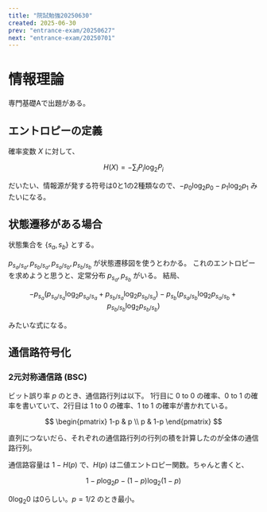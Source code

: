 ```yaml
---
title: "院試勉強20250630"
created: 2025-06-30
prev: "entrance-exam/20250627"
next: "entrance-exam/20250701"
---
```


# 情報理論

専門基礎Aで出題がある。

## エントロピーの定義

確率変数 $X$ に対して、

$$
H(X) = -\sum_{i}P_i \log_{2}{P_i}
$$

だいたい、情報源が発する符号は0と1の2種類なので、$-p_0\log_{2}{p_0}-p_1\log_{2}{p_1}$ みたいになる。

## 状態遷移がある場合

状態集合を $\{s_a, s_b\}$ とする。

$p_{s_a/s_a}, p_{s_b/s_a}, p_{s_a/s_b}, p_{s_b/s_b}$ が状態遷移図を使うとわかる。
これのエントロピーを求めようと思うと、定常分布 $p_{s_a}, p_{s_b}$ がいる。
結局、

$$
-p_{s_a}(p_{s_a/s_a}\log_2 p_{s_a/s_a} + p_{s_b/s_a}\log_2 p_{s_b/s_a}) - p_{s_b}(p_{s_a/s_b}\log_2 p_{s_a/s_b}+p_{s_b/s_b}\log_2 p_{s_b/s_b})
$$

みたいな式になる。

## 通信路符号化

### 2元対称通信路 (BSC)

ビット誤り率 $p$ のとき、通信路行列は以下。
1行目に 0 to 0 の確率、0 to 1 の確率を書いていて、2行目は 1 to 0 の確率、1 to 1 の確率が書かれている。

$$
\begin{pmatrix}
  1-p & p \\
  p & 1-p
\end{pmatrix}
$$

直列につないだら、それぞれの通信路行列の行列の積を計算したのが全体の通信路行列。

通信路容量は $1 - H(p)$ で、$H(p)$ は二値エントロピー関数。ちゃんと書くと、

$$
1 - p\log_2 p - (1-p)\log_2 (1-p)
$$

$0\log_2 0$ は0らしい。$p=1/2$ のとき最小。
